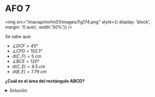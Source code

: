 # AFO 7

<img
	src="/inacap/mvfm01/images/fig174.png"
	style={{ display: 'block', margin: '0 auto', width:'50%'}}
/>
<br/>

Se sabe que:

- $\angle DCF = 45°$
- $\angle CFD = 102.1°$
- $d(C,F) = 5\;cm$
- $\angle BCE = 120°$
- $d(C,E) = 4.5\;cm$
- $d(B,E) = 7.79\;cm$

**¿Cuál es el área del rectángulo ABCD?**

<details>
	<summary>Solución</summary>

<img
	src="/inacap/mvfm01/images/fig175.png"
	style={{ display: 'block', margin: '0 auto', width:'50%'}}
/>
<br/>

1. En el triángulo verde, se calcula el ángulo faltante

<img
	src="/inacap/mvfm01/images/fig176.png"
	style={{ display: 'block', margin: '0 auto', width:'50%'}}
/>
<br/>

Ángulo faltante $\angle x = 32.9°$

2. Se utiliza la ley de los senos:

$$
\begin{aligned}
    \frac{5}{\sin(x)} = \frac{\overline{DC}}{\sin(102.1)}
\end{aligned}
$$

<img
	src="/inacap/mvfm01/images/fig177.png"
	style={{ display: 'block', margin: '0 auto', width:'50%'}}
/>
<br/>

Se obtiene el lado $\overline{DC} = 9\;cm$

3. Para el triángulo rojo, se utliza la ley de los senos

$$
\begin{aligned}
    \frac{4.5}{\sin(x)} = \frac{7.79}{\sin(120)}
\end{aligned}
$$

<img
	src="/inacap/mvfm01/images/fig178.png"
	style={{ display: 'block', margin: '0 auto', width:'50%'}}
/>
<br/>

El ángulo encontrado debe ser agudo, por lo que $\angle x = 30.02°$

4. Se calcula el ángulo faltante

<img
	src="/inacap/mvfm01/images/fig179.png"
	style={{ display: 'block', margin: '0 auto', width:'60%'}}
/>
<br/>

5. Se utiliza nuevamente la ley de los senos para encontrar el lado deseado

$$
\begin{aligned}
    \frac{\overline{CB}}{\sin(y)} = \frac{7.79}{\sin(120)}
\end{aligned}
$$

<img
	src="/inacap/mvfm01/images/fig180.png"
	style={{ display: 'block', margin: '0 auto', width:'60%'}}
/>
<br/>

El lado $\overline{CB} = 4.5$

6. Finalmente se calcula el área del rectángulo:

$$
\begin{aligned}
    área\;rectángulo &= \overline{DC}\cdot\overline{CB}\\[10pt]
    &= 9\cdot 4.5\\[10pt]
    &= 40.5
\end{aligned}
$$

El área del rectángulo es de $40.5\;{cm}^2$ 
</details>

